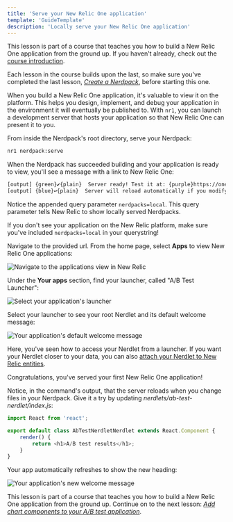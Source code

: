 ```yaml
---
title: 'Serve your New Relic One application'
template: 'GuideTemplate'
description: 'Locally serve your New Relic One application'
---
```


<HideWhenEmbedded>

<Callout variant="course">

This lesson is part of a course that teaches you how to build a New Relic One application from the ground up. If you haven't already, check out the [course introduction](/ab-test).

Each lesson in the course builds upon the last, so make sure you've completed the last lesson, [_Create a Nerdpack_](/build-apps/ab-test/create-nerdpack), before starting this one.

</Callout>

</HideWhenEmbedded>

When you build a New Relic One application, it's valuable to view it on the platform. This helps you design, implement, and debug your application in the environment it will eventually be published to. With `nr1`, you can launch a development server that hosts your application so that New Relic One can present it to you.

<Steps>

<Step>

From inside the Nerdpack's root directory, serve your Nerdpack:

```bash
nr1 nerdpack:serve
```

When the Nerdpack has succeeded building and your application is ready to view, you'll see a message with a link to New Relic One:

```bash copyable=false
[output] {green}✔{plain}  Server ready! Test it at: {purple}https://one.newrelic.com/?nerdpacks=local
[output] {blue}↩{plain}  Server will reload automatically if you modify any file!
```

Notice the appended query parameter `nerdpacks=local`. This query parameter tells New Relic to show locally served Nerdpacks.

<Callout variant="tip">

If you don't see your application on the New Relic platform, make sure you've included `nerdpacks=local` in your querystring!

</Callout>

</Step>

<Step>

Navigate to the provided url. From the home page, select **Apps** to view New Relic One applications:

![Navigate to the applications view in New Relic](../../../images/build-an-app/nav-to-apps.png)

</Step>

<Step>

Under the **Your apps** section, find your launcher, called "A/B Test Launcher":

![Select your application's launcher](../../../images/ab-test/select-launcher.png)

</Step>

<Step>

Select your launcher to see your root Nerdlet and its default welcome message:

![Your application's default welcome message](../../../images/ab-test/default-message.png)

<Callout variant="tip">

Here, you've seen how to access your Nerdlet from a launcher. If you want your Nerdlet closer to your data, you can also [attach your Nerdlet to New Relic entities](/build-apps/attach-nerdlet-to-entities#attach-your-nerdlet-to-entities).

</Callout>

</Step>

</Steps>

Congratulations, you've served your first New Relic One application!

Notice, in the command's output, that the server reloads when you change files in your Nerdpack. Give it a try by updating _nerdlets/ab-test-nerdlet/index.js_:

```js fileName=nerdlets/ab-test-nerdlet/index.js lineHighlight=5
import React from 'react';

export default class AbTestNerdletNerdlet extends React.Component {
    render() {
        return <h1>A/B test results</h1>;
    }
}
```

Your app automatically refreshes to show the new heading:

![Your application's new welcome message](../../../images/ab-test/new-message.png)

<HideWhenEmbedded>

<Callout variant="course">

This lesson is part of a course that teaches you how to build a New Relic One application from the ground up. Continue on to the next lesson: [_Add chart components to your A/B test application_](/build-apps/ab-test/add-charts).

</Callout>

</HideWhenEmbedded>
